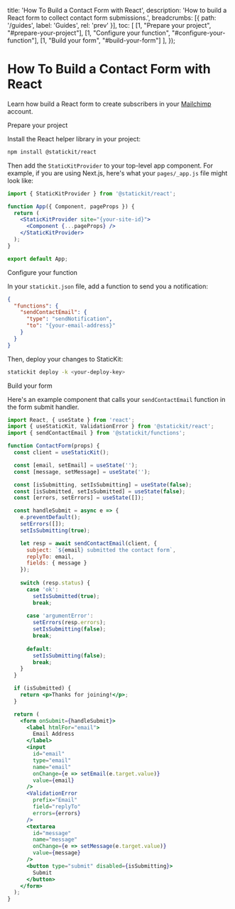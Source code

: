 
  title: 'How To Build a Contact Form with React',
  description: 'How to build a React form to collect contact form submissions.',
  breadcrumbs: [{
    path: '/guides',
    label: 'Guides',
    rel: 'prev'
  }],
  toc: [
    [1, "Prepare your project", "#prepare-your-project"],
    [1, "Configure your function", "#configure-your-function"],
    [1, "Build your form", "#build-your-form"]
  ],
});

# How To Build a Contact Form with React

<p className="text-lg">
  Learn how build a React form to create subscribers in your <a href="https://mailchimp.com/">Mailchimp</a> account.
</p>

<StepHeading step="1" id="prepare-your-project">Prepare your project</StepHeading>

Install the React helper library in your project:

```bash
npm install @statickit/react
```

Then add the `StaticKitProvider` to your top-level app component. For example, if you are using Next.js, here's what your `pages/_app.js` file might look like:

```jsx
import { StaticKitProvider } from '@statickit/react';

function App({ Component, pageProps }) {
  return (
    <StaticKitProvider site="{your-site-id}">
      <Component {...pageProps} />
    </StaticKitProvider>
  );
}

export default App;
```

<StepHeading step="2" id="configure-your-function">Configure your function</StepHeading>

In your `statickit.json` file, add a function to send you a notification:

```json
{
  "functions": {
    "sendContactEmail": {
      "type": "sendNotification",
      "to": "{your-email-address}"
    }
  }
}
```

Then, deploy your changes to StaticKit:

```bash
statickit deploy -k <your-deploy-key>
```

<StepHeading step="3" id="build-your-form">Build your form</StepHeading>

Here's an example component that calls your `sendContactEmail` function in the form submit handler.

```jsx
import React, { useState } from 'react';
import { useStaticKit, ValidationError } from '@statickit/react';
import { sendContactEmail } from '@statickit/functions';

function ContactForm(props) {
  const client = useStaticKit();

  const [email, setEmail] = useState('');
  const [message, setMessage] = useState('');

  const [isSubmitting, setIsSubmitting] = useState(false);
  const [isSubmitted, setIsSubmitted] = useState(false);
  const [errors, setErrors] = useState([]);

  const handleSubmit = async e => {
    e.preventDefault();
    setErrors([]);
    setIsSubmitting(true);

    let resp = await sendContactEmail(client, {
      subject: `${email} submitted the contact form`,
      replyTo: email,
      fields: { message }
    });
    
    switch (resp.status) {
      case 'ok':
        setIsSubmitted(true);
        break;
      
      case 'argumentError':
        setErrors(resp.errors);
        setIsSubmitting(false);
        break;
      
      default:
        setIsSubmitting(false);
        break;
    }
  }

  if (isSubmitted) {
    return <p>Thanks for joining!</p>;
  }

  return (
    <form onSubmit={handleSubmit}>
      <label htmlFor="email">
        Email Address
      </label>
      <input
        id="email"
        type="email" 
        name="email" 
        onChange={e => setEmail(e.target.value)}
        value={email}
      />
      <ValidationError 
        prefix="Email" 
        field="replyTo"
        errors={errors}
      />
      <textarea
        id="message"
        name="message" 
        onChange={e => setMessage(e.target.value)}
        value={message}
      />
      <button type="submit" disabled={isSubmitting}>
        Submit
      </button>
    </form>
  );
}
```
